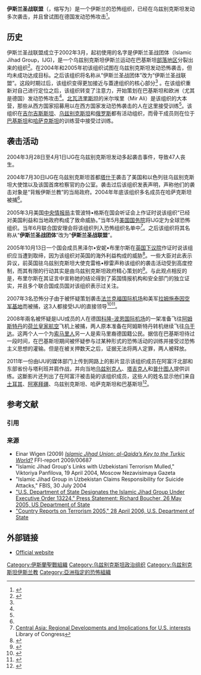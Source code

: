 {{Infobox War Faction
|name=伊斯兰圣战联盟
|image=[[File:Flag_of_Jihad.svg|278px]]
|caption= 伊斯兰圣战联盟旗帜
|active=2002年至今
|ideology= 泛伊斯兰主义
|leaders=纳吉米丁·贾洛洛夫（被击毙）
|headquarters=[[北瓦济里斯坦|北瓦济里斯坦]]
|previous=[[乌兹别克斯坦伊斯兰运动|乌兹别克斯坦伊斯兰运动]]
|next=
|allies=[[File:Flag_of_Turkistan_Islamic_Party.svg|22px]] [[突厥斯坦伊斯兰党|突厥斯坦伊斯兰党]]<br />
[[File:Flag_of_Jihad.svg|22px]] [[乌兹别克斯坦伊斯兰运动|乌兹别克斯坦伊斯兰运动]]<br />
[[File:Flag_of_the_Caucasian_Emirate.svg|22px]] [[高加索酋长国|高加索酋长国]]
|opponents=[[File:Flag_of_Uzbekistan.svg|22px]] [[乌兹别克斯坦|乌兹别克斯坦]]<br />
[[File:Flag_of_the_International_Security_Assistance_Force.svg|22px]] [[驻阿富汗国际维和部队|驻阿富汗国际维和部队]]<br />
[[File:Flag_of_Germany.svg|22px]] [[德国|德国]]<br />
[[File:Flag_of_United_States.svg|22px]] [[美国|美国]]
}}

'''伊斯兰圣战联盟'''（{{lang-en|Islamic Jihad Union}}，缩写为{{lang|en|IJU}}）是一个伊斯兰的恐怖组织，已经在乌兹别克斯坦发动多次袭击，并且曾试图在德国发动恐怖攻击<ref name=welle>{{Citation |author=DPA news agency (kjb) |title=Germany Arrests Two Suspected of Failed Terror Plot |url=http://www.dw-world.de/dw/article/0,2144,3656906,00.html |publisher=[[Deutsche_Welle|Deutsche Welle]] |date=19 September 2008 |accessdate=20 September 2008 |archive-date=2012-01-19 |archive-url=https://web.archive.org/web/20120119080936/http://www.dw-world.de/dw/article/0,2144,3656906,00.html |dead-url=no }}</ref>。

==历史==
伊斯兰圣战联盟成立于2002年3月，起初使用的名字是伊斯兰圣战团体（Islamic Jihad Group，IJG)，是一个乌兹别克斯坦伊斯兰运动在巴基斯坦[[联邦直辖部落地区|部落地区]]分裂出来的组织<ref name=nefa08>{{cite web|last=Sandee|first=Ronald|title=The Islamic Jihad Union (IJU)|url=http://www.nefafoundation.org/file/FeaturedDocs/nefaijuoct08.pdf|publisher=NEFA Foundation|accessdate=7 July 2012|date=14 October 2008|deadurl=yes|archiveurl=https://web.archive.org/web/20120824041931/http://www.nefafoundation.org/file/FeaturedDocs/nefaijuoct08.pdf|archivedate=2012年8月24日}}</ref>。在2004年和2005年初该组织试图在乌兹别克斯坦发动恐怖袭击，但均未成功达成目标。之后该组织将名称从“伊斯兰圣战团体”改为“伊斯兰圣战联盟”。这段时期过后，该组织变得更加接近与蓋達组织的核心部分<ref name=nefa08/> 。在该组织重新对自己进行定位之后，该组织转变了注意力，开始策划在巴基斯坦和欧洲（尤其是德国）发动恐怖攻击<ref name=nefa08/>。[[北瓦济里斯坦|北瓦济里斯坦]]的米尔埃里（Mir Ali）是该组织的大本营，那些从西方国家招募用以在西方国家发动恐怖袭击的人在这里接受训练<ref name=nefa08/>。该组织在[[吉尔吉斯斯坦|吉尔吉斯斯坦]]、[[乌兹别克斯坦|乌兹别克斯坦]]和[[俄罗斯|俄罗斯]]都有活动组织，而骨干成员则在位于[[巴基斯坦|巴基斯坦]]和[[哈萨克斯坦|哈萨克斯坦]]的训练营中接受过训练。

==袭击活动==
2004年3月28日至4月1日IJG在乌兹别克斯坦发动多起袭击事件，导致47人丧生。

2004年7月30日IJG在乌兹别克斯坦首都[[塔什干|塔什干]]袭击了美国和以色列驻乌兹别克斯坦大使馆以及该国首席检察官的办公室。袭击过后该组织发表声明，声称他们的袭击对象是“背叛伊斯兰教”的当局政府。2004年年底该组织多名成员在哈萨克斯坦被捕<ref name="CRSREPORT" />。

2005年3月美国[[中央情报局|中央情报局]]主管波特•格斯在国会听证会上作证时说该组织“已经对美国利益和当地政府构成了致命威胁。”当年5月[[美国国务院|美国国务院]]将IJG定为全球恐怖组织。当年6月联合国安理会将该组织列入恐怖组织名单中<ref name="CRSREPORT">[http://fpc.state.gov/documents/organization/68821.pdf Central Asia: Regional Developments and Implications for U.S. interests] {{Wayback|url=http://fpc.state.gov/documents/organization/68821.pdf |date=20170211225621 }} Library of Congress</ref>。之后该组织将其名称从“'''伊斯兰圣战团体'''”改为“'''伊斯兰圣战联盟'''”。

2005年10月13日一个国会成员黑泽尔•安妮•布里尔斯在[[英国下议院|英国下议院]]作证时说该组织应当遭到取缔，因为该组织对英国的海外利益构成的威胁<ref>{{Cite web|url = http://www.craigmurray.co.uk/archives/2005/10/hazel_blears_li.html|title = Hazel Blears Lies to Parliament about Origin of Intelligence|accessdate = 26 May 2007|deadurl = yes|archiveurl = https://web.archive.org/web/20070621064522/http://www.craigmurray.co.uk/archives/2005/10/hazel_blears_li.html|archivedate = 2007年6月21日}}</ref>。一些大臣对此表示异议，前英国驻乌兹别克斯坦大使克雷格•穆雷声称该组织的袭击活动受到高度控制，而其有限的行动其实是由乌兹别克斯坦政府精心策划的<ref>{{Cite web|url = http://www.craigmurray.co.uk/archives/2007/09/the_mysterious.html|title = The Mysterious Islamic Jihad Union|accessdate = 8 September 2007|deadurl = yes|archiveurl = https://web.archive.org/web/20080819143245/http://www.craigmurray.co.uk/archives/2007/09/the_mysterious.html|archivedate = 2008年8月19日}}</ref>。与此观点相反的是，布里尔斯在其证言中宣称她的结论得到了英国情报机构和安全部门的独立证实，并且多个联合国成员国对该组织表示过关注。

2007年3名恐怖分子由于被怀疑策划袭击[[法兰克福国际机场|法兰克福国际机场]]和美军[[拉姆施泰因空军基地|拉姆施泰因空军基地]]而被捕，这3人都接受IJU的直接领导<ref>{{Citation |last=Smith |first=Diane |title=Three Suspected Terrorists Arrested in Germany |url=http://www.efluxmedia.com/news_Three_Suspected_Terrorists_Arrested_in_Germany_08319.html |publisher=eFluxMedia |date=5 September 2007 |accessdate=20 September 2008 |deadurl=yes |archiveurl=https://web.archive.org/web/20080907083029/http://www.efluxmedia.com/news_Three_Suspected_Terrorists_Arrested_in_Germany_08319.html |archivedate=2008年9月7日 }}</ref><ref name=welle2>{{Citation|author=DPA news agency (dc)|title=Germany Indicts "Home Grown" Islamists for Terrorist Bomb Plot|url=http://www.dw-world.de/dw/article/0,2144,3614096,00.html|publisher=[[Deutsche_Welle|Deutsche Welle]]|date=2 September 2008|accessdate=20 September 2008|archive-date=2012-01-21|archive-url=https://web.archive.org/web/20120121121115/http://www.dw-world.de/dw/article/0,2144,3614096,00.html|dead-url=no}}</ref>。

2008年兩名被怀疑是IJU成员的人在德国[[科隆/波恩机场|科隆-波恩国际机场]]的一架准备飞往[[阿姆斯特丹|阿姆斯特丹]]的[[荷兰皇家航空|荷兰皇家航空]]飞机上被捕，两人原本准备在阿姆斯特丹转机继续飞往[[乌干达|乌干达]]。这两个人一个为[[索马里人|索马里人]]另一人是索马里裔德国籍公民。据信在巴基斯坦待过一段时间，在巴基斯坦期间被怀疑参与过某种形式的恐怖活动的训练并接受过恐怖主义思想的灌输。但是在被关押数天之后，证据无法将两人定罪，两人被释放。

2011年一份由IJU的媒体部门上传到网路上的影片显示该组织成员在阿富汗北部和东部省份与塔利班并肩作战，并向当地[[乌兹别克人|乌兹别克人]]、[[塔吉克人|塔吉克人]]和[[普什图人|普什图人]]提供训练。这斷影片还列出了在阿富汗被击毙的该组织成员，这些人的姓名显示他们来自[[土耳其|土耳其]]、[[阿塞拜疆|阿塞拜疆]]、乌兹别克斯坦、哈萨克斯坦和巴基斯坦<ref name=lwj0212>{{Citation |author=Bill Rogio |title=Islamic Jihad Union details cooperation with Afghan Taliban |url=http://www.longwarjournal.org/archives/2012/02/islamic_jihad_union.php |publisher=Long War Journal |date=3 February 2012 |accessdate=24 February 2014 |archive-date=2014-02-27 |archive-url=https://web.archive.org/web/20140227225419/http://www.longwarjournal.org/archives/2012/02/islamic_jihad_union.php |dead-url=no }}</ref>。

== 参考文献 ==
=== 引用 ===
{{Reflist|2}}

=== 来源 ===
* Einar Wigen (2009) [https://archive.is/20130223053708/http://english.nupi.no/Publications/Books-and-reports/2009/Islamic-Jihad-Union-al-Qaida-s-Key-to-the-Turkic-World ''Islamic Jihad Union: al-Qaida’s Key to the Turkic World?''] FFI-report 2009/00687
* "Islamic Jihad Group's Links with Uzbekistani Terrorism Mulled," Viktoriya Panfilova, 19 April 2004, Moscow Nezavisimaya Gazeta
* "Islamic Jihad Group in Uzbekistan Claims Responsibility for Suicide Attacks," FBIS, 30 July 2004
* [https://web.archive.org/web/20070509233732/http://www.state.gov/r/pa/prs/ps/2005/46838.htm "U.S. Department of State Designates the Islamic Jihad Group Under Executive Order 13224," Press Statement: Richard Boucher, 26 May 2005, US Department of State]
* [http://www.state.gov/documents/organization/65462.pdf "Country Reports on Terrorism 2005," 28 April 2006, U.S. Department of State]{{Wayback|url=http://www.state.gov/documents/organization/65462.pdf |date=20190215064939 }}

== 外部链接 ==
* {{uz icon}} [https://web.archive.org/web/20131004123230/http://sodiqlar.info/ Official website]

[[Category:伊斯蘭聖戰組織|Category:伊斯蘭聖戰組織]]
[[Category:乌兹别克斯坦政治组织|Category:乌兹别克斯坦政治组织]]
[[Category:乌兹别克斯坦伊斯兰教|Category:乌兹别克斯坦伊斯兰教]]
[[Category:亞洲指定的恐怖組織|Category:亞洲指定的恐怖組織]]
